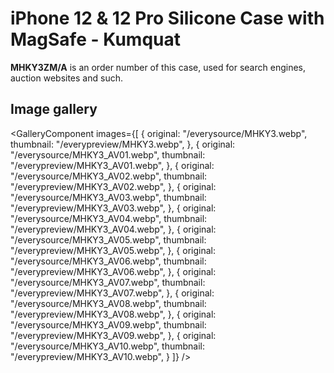 
# iPhone 12 & 12 Pro Silicone Case with MagSafe - Kumquat

<Callout type='info' emoji='👉🏻'>**MHKY3ZM/A** is an order number of this case, used for search engines, auction websites and such.</Callout>

## Image gallery

<GalleryComponent
    images={[
      {
        original: "/everysource/MHKY3.webp",
        thumbnail: "/everypreview/MHKY3.webp",
      },
      {
        original: "/everysource/MHKY3_AV01.webp",
        thumbnail: "/everypreview/MHKY3_AV01.webp",
      },
      {
        original: "/everysource/MHKY3_AV02.webp",
        thumbnail: "/everypreview/MHKY3_AV02.webp",
      },
      {
        original: "/everysource/MHKY3_AV03.webp",
        thumbnail: "/everypreview/MHKY3_AV03.webp",
      },
      {
        original: "/everysource/MHKY3_AV04.webp",
        thumbnail: "/everypreview/MHKY3_AV04.webp",
      },
      {
        original: "/everysource/MHKY3_AV05.webp",
        thumbnail: "/everypreview/MHKY3_AV05.webp",
      },
      {
        original: "/everysource/MHKY3_AV06.webp",
        thumbnail: "/everypreview/MHKY3_AV06.webp",
      },
      {
        original: "/everysource/MHKY3_AV07.webp",
        thumbnail: "/everypreview/MHKY3_AV07.webp",
      },
      {
        original: "/everysource/MHKY3_AV08.webp",
        thumbnail: "/everypreview/MHKY3_AV08.webp",
      },
      {
        original: "/everysource/MHKY3_AV09.webp",
        thumbnail: "/everypreview/MHKY3_AV09.webp",
      },
      {
        original: "/everysource/MHKY3_AV10.webp",
        thumbnail: "/everypreview/MHKY3_AV10.webp",
      }
    ]}
  />
